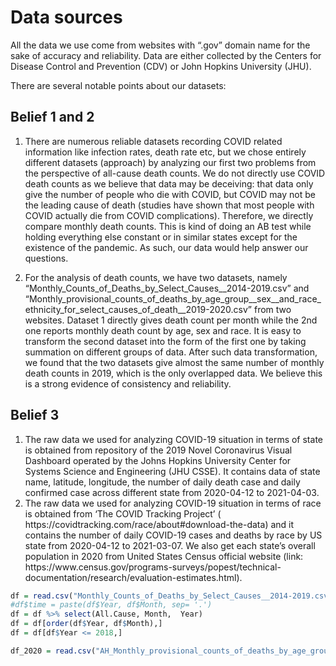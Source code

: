# Data sources

All the data we use come from websites with ".gov" domain name for the sake of accuracy and reliability. Data are either collected by the Centers for Disease Control and Prevention (CDV) or John Hopkins University (JHU).

There are several notable points about our datasets:

## Belief 1 and 2

1. There are numerous reliable datasets recording COVID related information like infection rates, death rate etc, but we chose entirely different datasets (approach) by analyzing our first two problems from the perspective of all-cause death counts. We do not directly use COVID death counts as we believe  that data may be deceiving: that data only give the number of people who die with COVID, but COVID may not be the leading cause of death (studies have shown that most people with COVID actually die from COVID complications). Therefore, we directly compare monthly death counts. This is kind of doing an AB test while holding everything else constant or in similar states except for the existence of the pandemic. As such, our data would help answer our questions.

2. For the analysis of death counts, we have two datasets, namely "Monthly_Counts_of_Deaths_by_Select_Causes__2014-2019.csv" and "Monthly_provisional_counts_of_deaths_by_age_group__sex__and_race_ethnicity_for_select_causes_of_death__2019-2020.csv" from two websites. Dataset 1 directly gives death count per month while the 2nd one reports monthly death count by age, sex and race. It is easy to transform the second dataset into the form of the first one by taking summation on different groups of data. After such data transformation, we found that the two datasets give almost the same number of monthly death counts in 2019, which is the only overlapped data. We believe this is a strong evidence of consistency and reliability.

## Belief 3

1. The raw data we used for analyzing COVID-19 situation in terms of state is obtained from repository of the 2019 Novel Coronavirus Visual Dashboard operated by the Johns Hopkins University Center for Systems Science and Engineering (JHU CSSE). It contains data of state name, latitude, longitude, the number of daily death case and daily confirmed case across different state from 2020-04-12 to 2021-04-03.
2. The raw data we used for analyzing COVID-19 situation in terms of race is obtained from 'The COVID Tracking Project' ( https://covidtracking.com/race/about#download-the-data) and it contains the number of daily COVID-19 cases and deaths by race by US state from 2020-04-12 to 2021-03-07. We also get each state's overall population in 2020 from United States Census official website (link: https://www.census.gov/programs-surveys/popest/technical-documentation/research/evaluation-estimates.html).


```R
df = read.csv("Monthly_Counts_of_Deaths_by_Select_Causes__2014-2019.csv")
#df$time = paste(df$Year, df$Month, sep= '.')
df = df %>% select(All.Cause, Month,  Year)
df = df[order(df$Year, df$Month),]
df = df[df$Year <= 2018,]
```
```r
df_2020 = read.csv("AH_Monthly_provisional_counts_of_deaths_by_age_group__sex__and_race_ethnicity_for_select_causes_of_death.csv")
```
